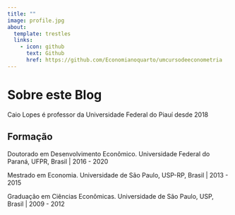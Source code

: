 ```yaml
---
title: ""
image: profile.jpg
about: 
  template: trestles
  links:
    - icon: github
      text: Github
      href: https://github.com/Economianoquarto/umcursodeeconometria
---
```


# Sobre este Blog

Caio Lopes é professor da Universidade Federal do Piauí desde 2018

## Formação

Doutorado em Desenvolvimento Econômico. Universidade Federal do Paraná, UFPR, Brasil \| 2016 - 2020

Mestrado em Economia. Universidade de São Paulo, USP-RP, Brasil \| 2013 - 2015

Graduação em Ciências Econômicas. Universidade de São Paulo, USP, Brasil \| 2009 - 2012

